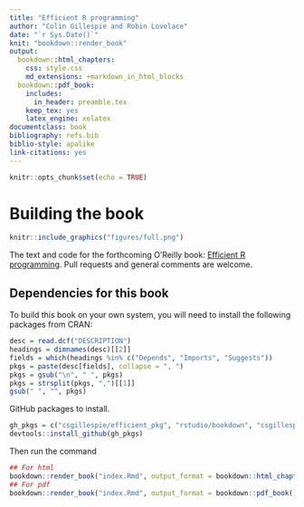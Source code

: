 ```yaml
--- 
title: "Efficient R programming"
author: "Colin Gillespie and Robin Lovelace"
date: "`r Sys.Date()`"
knit: "bookdown::render_book"
output:
  bookdown::html_chapters:
    css: style.css
    md_extensions: +markdown_in_html_blocks
  bookdown::pdf_book:
    includes:
      in_header: preamble.tex
    keep_tex: yes
    latex_engine: xelatex
documentclass: book
bibliography: refs.bib
biblio-style: apalike
link-citations: yes
---
```

<link rel="stylesheet" type="text/css" href="style.css">
<script type="text/javascript" async
  src="https://cdn.mathjax.org/mathjax/latest/MathJax.js?config=TeX-MML-AM_CHTML">
</script>

```r
knitr::opts_chunk$set(echo = TRUE)
```

# Building the book

```r
knitr::include_graphics("figures/full.png")
```

The text and code for the forthcoming O'Reilly book: [Efficient R programming](https://csgillespie.github.io/efficientR/). Pull requests and general comments are welcome.

## Dependencies for this book

To build this book on your own system, you will need to install the following packages from CRAN:

```r
desc = read.dcf("DESCRIPTION")
headings = dimnames(desc)[[2]]
fields = which(headings %in% c("Depends", "Imports", "Suggests"))
pkgs = paste(desc[fields], collapse = ", ")
pkgs = gsub("\n", " ", pkgs)
pkgs = strsplit(pkgs, ",")[[1]]
gsub(" ", "", pkgs)
```

GitHub packages to install.

```r
gh_pkgs = c("csgillespie/efficient_pkg", "rstudio/bookdown", "csgillespie/benchmarkme")
devtools::install_github(gh_pkgs)
```

Then run the command

```r
## For html
bookdown::render_book("index.Rmd", output_format = bookdown::html_chapters())
## For pdf
bookdown::render_book("index.Rmd", output_format = bookdown::pdf_book())
```






 
